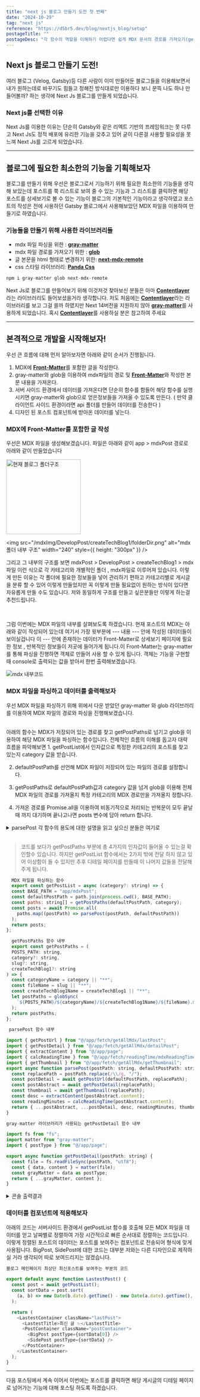 ```yaml
---
title: "next js 블로그 만들기 도전 첫 번째"
date: "2024-10-29"
tag: "next js"
reference: "https://d5br5.dev/blog/nextjs_blog/setup"
postageTitle: ""
postageDesc: "각 함수의 역할을 이해하기 어렵다면 쉽게 MDX 문서의 경로를 가져오기(getPostPaths) -> 모든 MDX파일의 세부정보(FrontMatter , content)를 얻기(parsePost)이렇게 큰 흐름을 생각하고 이해 해보면 쉬울 수 있어요"
---
```


## Next js 블로그 만들기 도전!

여러 블로그 (Velog, Gatsby)등 다른 사람이 이미 만들어둔 블로그들을 이용해보면서 내가 원하는데로 바꾸기도 힘들고 정해진 방식대로만 이용하다 보니 문뜩 나도 하나 만들어볼까? 하는 생각에 Next Js 블로그를 만들게 되었습니다.

### Next js를 선택한 이유

Next Js를 이용한 이유는 단순히 Gatsby와 같은 리엑트 기반의 프레임워크는 못 다루고 Next Js도 정적 배포에 유리한 기능을 갖추고 있어 굳이 다른걸 사용할 필요성을 못 느껴 Next Js를 고르게 되었습니다.

<hr />

## 블로그에 필요한 최소한의 기능을 기획해보자

블로그를 만들기 위해 우선은 블로그로서 기능하기 위해 필요한 최소한의 기능들을 생각해 보았는데 포스트를 쭉 리스트로 보여 줄 수 있는 기능과 그 리스트를 클릭하면 해당 포스트를 상세보기로 볼 수 있는 기능이 블로그의 기본적인 기능이라고 생각하였고 포스트의 작성은 전에 사용하던 Gatsby 블로그에서 사용해보았던 MDX 파일을 이용하여 만들기로 하였습니다.

### 기능들을 만들기 위해 사용한 라이브러리들

- mdx 파일 파싱을 위한 : <b><a href="https://github.com/jonschlinkert/gray-matter">gray-matter</a></b>
- mdx 파일 경로를 가져오기 위한 : <b><a href="https://github.com/isaacs/node-glob">glob</a></b>
- 글 본문을 html 형태로 변경하기 위한: <b><a href="https://github.com/hashicorp/next-mdx-remote#react-server-components-rsc--nextjs-app-directory-support">next-mdx-remote</a></b>
- css 스타일 라이브러리: <b><a href="https://github.com/chakra-ui/panda">Panda Css</a></b>

```javascript
npm i gray-matter glob next-mdx-remote
```

Next Js로 블로그를 만들어보기 위해 이것저것 찾아보신 분들은 아마 <b><a href="https://github.com/contentlayerdev/contentlayer">Contentlayer</a></b> 라는 라이브러리도 들어보셨을거라 생각합니다. 저도 처음에는 <b><a href="https://github.com/contentlayerdev/contentlayer">Contentlayer</a></b>라는 라이브러리를 보고 그걸 쓸까 하였지만 Next 14버전을 지원하지 않아 <b><a href="https://github.com/jonschlinkert/gray-matter">gray-matter</a></b>를 사용하게 되었습니다. 혹시 <b><a href="https://github.com/contentlayerdev/contentlayer">Contentlayer</a></b>를 사용하실 분은 참고하여 주세요

<hr />

## 본격적으로 개발을 시작해보자!

우선 큰 흐름에 대해 먼저 알아보자면 아래와 같이 순서가 진행됩니다.

1. MDX에 <b><a href="https://mdxjs.com/guides/frontmatter/">Front-Matter</a></b>를 포함한 글을 작성한다.
2. gray-matter와 glob을 이용하여 mdx파일의 경로 및 <b><a href="https://mdxjs.com/guides/frontmatter/">Front-Matter</a></b>와 작성한 본문 내용을 가져온다.
3. 서버 사이드 환경에서 데이터를 가져온다면 단순히 함수를 함들어 해당 함수를 실행시키면 gray-matter와 glob으로 얻은정보들을 가져올 수 있도록 만든다.
   ( 만약 클라이언트 사이드 환경이라면 api 폴더를 만들어 데이터를 전송한다 )
4. 디자인 된 포스트 컴포넌트에 받아온 데이터를 넣는다.

### MDX에 Front-Matter를 포함한 글 작성

우선은 MDX 파일을 생성해보겠습니다. 파일은 아래와 같이 app > mdxPost 경로로 아래와 같이 만들었습니다

<p >
<img
  src="/mdxImg/DevelopPost/createTechBlog1/blogDir.png"
  alt="현재 블로그 폴더구조"
  width="200"
  style={{ height: "300px", marginRight:"100px" }}
/>

<img
src="/mdxImg/DevelopPost/createTechBlog1/folderDir.png"
alt="mdx 폴더 내부 구조"
width="240"
style={{ height: "300px" }}
/>

</p>

그리고 그 내부의 구조를 보면 mdxPost > DevelopPost > createTechBlog1 > mdx파일 이런 식으로 각 카테고리와 개별적인 폴더 , mdx파일로 이루어져 있습니다. 이렇게 만든 이유는 각 폴더에 필요한 정보들을 넣어 관리하기 편하고 카테고리별로 게시글을 분류 할 수 있어 이렇게 만들었지만 꼭 이렇게 만들 필요없이 원하는 방식이 있다면 자유롭게 만들 수도 있습니다. 저와 동일하게 구조를 만들고 싶은분들만 이렇게 하는걸 추천드립니다.

<br />

그럼 이번에는 MDX 파일의 내부를 살펴보도록 하겠습니다. 현재 포스트의 MDX는 아래와 같이 작성되어 있는데 여기서 가장 윗부분에 --- 내용 --- 안에 작성된 데이터들이 보이실겁니다 이 --- 안에 존재하는 데이터가 Front-Matter로 상세보기 페이지에 필요한 정보 , 반복적인 정보들이 저곳에 들어가게 됩니다.이 Front-Matter는 gray-matter를 통해 파싱을 진행하면 객체로 만들어 사용 할 수 있게 됩니다. 객체는 기능을 구현할때 console로 출력되는 값을 받아서 한번 출력해보겠습니다.

<img src="/mdxImg/DevelopPost/createTechBlog1/mdxCode.png" alt="mdx 내부코드" />

### MDX 파일을 파싱하고 데이터를 출력해보자

우선 MDX 파일을 파싱하기 위해 위에서 다운 받았던 gray-matter 와 glob 라이브러리를 이용하여 MDX 파일의 경로와 파싱을 진행해보겠습니다.

<br />
아래의 함수는 MDX가 저장되어 있는 경로를 찾고 getPostPaths로 넘기고 glob을 이용하여
해당 MDX 파일을 파싱하는 함수입니다. 전체적인 흐름의 이해를 돕고자 대략 흐름을 파악해보면
1. getPostList에서 인자값으로 특정한 카테고리의 포스트를 찾고 있는지 category 값을
받습니다.

2. defaultPostPath를 선언해 MDX 파일이 저장되어 있는 파일의 경로를 설정합니다.

3. getPostPaths로 defaultPostPath값과 category 값을 넘겨 glob을 이용해 전체 MDX 파일의 경로를 가져올지 특정 카테고리의 MDX 경로만을 가져올지 정합니다.

4. 가져온 경로를 Promise.all을 이용하여 비동기적으로 처리되는 반복문이 모두 끝날때 까지 대기하며 끝나고나면 posts 변수에 담아 return 합니다.

<details>
  <summary>parsePost 각 함수의 용도에 대한 설명을 읽고 싶으신 분들은 여기로</summary>

- getPostUrl: 각 포스트별 a 태그에 들어갈 url을 반환하는 함수
- getPostDetail: gray-matter를 이용하여 MDX의 Front-Matter와 본문 내용을 가져오는 함수
- getThumbnail: MDX 파일이 저장된 폴더내의 thumbnail이라는 파일을 public > mdxPost로 복사하는 함수
- extractContent: 본문의 내용을 정규식으로 잘라내어 미리보기 부분의 내용을 만드는 함수
- calcReadingTime: <b><a href="https://www.npmjs.com/package/reading-time">reading-time</a></b>라이브러리를 이용하여 예상 읽기 시간을 계산하는 함수
</details>

<br />

<blockquote>
  코드를 보다가 getPostPaths 부분에 총 4가지의 인자값이 들어올 수 있는걸 확인할수 있습니다. 하지만 getPostList 함수에서는 
  2가지 밖에 전달 하지 않고 있어 이상함이 들 수 있지만 추후 디테일 페이지를 만들때 이 나머지 값들을 전달해주게 됩니다.
</blockquote>

```javascript
  MDX 파일을 파싱하는 함수
  export const getPostList = async (category?: string) => {
  const BASE_PATH = "app/mdxPost";
  const defaultPostPath = path.join(process.cwd(), BASE_PATH);
  const paths: string[] = getPostPaths(defaultPostPath, category);
  const posts = await Promise.all(
    paths.map((postPath) => parsePost(postPath, defaultPostPath))
  );
  return posts;
};

```

```javascript
  getPostPaths 함수 내부
  export const getPostPaths = (
  POSTS_PATH: string,
  category?: string,
  slug?: string,
  createTechBlog1?: string
) => {
  const categoryName = category || "**";
  const fileName = slug || "**";
  const createTechBlog1Name = createTechBlog1 || "**";
  let postPaths = globSync(
    `${POSTS_PATH}/${categoryName}/${createTechBlog1Name}/${fileName}.mdx`
  );
  return postPaths;
};

```

```javascript
 parsePost 함수 내부

import { getPostUrl } from "@/app/fetch/getAllMdx/lastPost";
import { getPostDetail } from "@/app/fetch/getAllMdx/detailPost";
import { extractContent } from "@/app/page";
import { calcReadingTime } from "@/app/fetch/readingTime/mdxReadingTime";
import { getThumbnail } from "@/app/fetch/getAllMdx/getThumbnail";
export async function parsePost(postPath: string, defaultPostPath: string) {
  const replacePath = postPath.replace(/\\/g, "/");
  const postDetail = await getPostUrl(defaultPostPath, replacePath);
  const postAbstract = await getPostDetail(replacePath);
  const thumbnail = await getThumbnail(replacePath);
  const desc = extractContent(postAbstract.content);
  const readingMinutes = calcReadingTime(postAbstract.content);
  return { ...postAbstract, ...postDetail, desc, readingMinutes, thumbnail };
}

```

```javascript
gray-matter 라이브러리가 사용되는 getPostDetail 함수 내부

import fs from "fs";
import matter from "gray-matter";
import { postType } from "@/app/page";

export async function getPostDetail(postPath: string) {
  const file = fs.readFileSync(postPath, "utf8");
  const { data, content } = matter(file);
  const grayMatter = data as postType;
  return { ...grayMatter, content };
}

```

<details>
  <summary>콘솔 출력결과</summary>

위의 코드를 출력하면 아래와 같이 이 포스트에 대한 Front-Matter가 출력됩니다. 너무 길어서 이미지를 좀 잘랐지만 아래에 readingTime도 함께 나와있습니다.
<img src="/mdxImg/DevelopPost/createTechBlog1/postData.png" alt="포스트 파싱 데이터"/>

</details>

### 데이터를 컴포넌트에 적용해보자

아래의 코드는 서버사이드 환경에서 getPostList 함수를 호출해 모든 MDX 파일을 데이터를 얻고 날짜별로 정렬하여 가장 시간적으로 빠른 순서대로 정렬하는 코드입니다. 이렇게 정렬된 포스트의 데이터는 포스트를 보여주는 컴포넌트로 전송되어 형식에 맞게 사용됩니다. BigPost, SidePost에 대한 코드는 대부분 저와는 다른 디자인으로 제작하실 거라 생각되어 따로 보여드리지는 않겠습니다.

```javascript
블로그 메인페이지 최상단 최신포스트를 보여주는 부분의 코드

export default async function LastestPost() {
  const post = await getPostList();
  const sortData = post.sort(
    (a, b) => new Date(b.date).getTime() - new Date(a.date).getTime(),
  );

  return (
    <LastestContainer className="lastPost">
      <LastestTitle>최신 글 ✨</LastestTitle>
      <PostContainer className="postContainer">
        <BigPost postType={sortData[0]} />
        <SidePost postType={sortData} />
      </PostContainer>
    </LastestContainer>
  );
}
```

<hr/>

다음 포스팅에서 계속 이어서 이번에는 포스트를 클릭하면 해당 게시글의 디테일 페이지로 넘어가는 기능에 대해 포스팅 하도록 하겠습니다.
